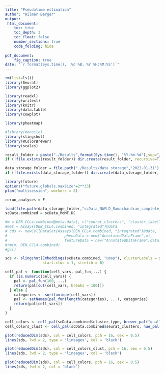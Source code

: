 ```yaml
---
title: "Pseudotime estimation"
author: "Hilmar Berger"
output: 
 html_document:
    toc: true
    toc_depth: 3
    toc_float: false
    number_sections: true
    code_folding: hide
    
pdf_document:
    fig_caption: true
date: "`r format(Sys.time(), '%d %B, %Y %H:%M:%S')`"
---
```



```r
rm(list=ls())
library(Seurat)
library(ggplot2)

library(readxl)
library(writexl)
library(knitr)
library(data.table)
library(cowplot)

library(pheatmap)

#library(monocle)
library(slingshot)
library(RColorBrewer)
library(scales)

result_folder = paste("./Results",format(Sys.time(), "%Y-%m-%d"),sep="/")
if (!file.exists(result_folder)) dir.create(result_folder, recursive=T)

data_storage_folder = file.path("./Results/data_storage","2022-01-31")
if (!file.exists(data_storage_folder)) dir.create(data_storage_folder, recursive=T)

library(future)
options("future.globals.maxSize"=2**33)
plan("multisession", workers = 8)

rerun_analyses = F
```

```r
load(file.path(data_storage_folder,"scData_NAFLD_Ramachandran_complete_MoMF.DC.cluster_annotated.RData"))
scData.combined = scData_MoMF.DC
```

```r
#m = DEN_CCL4.combined@meta.data[, c("seurat_clusters", "cluster_label","group_label")]
#mat = Assays(DEN_CCL4.combined, "integrated")@data
# cds <- newCellDataSet(Assays(DEN_CCL4.combined, "integrated")@data,
#                          phenoData = new("AnnotatedDataFrame",m),
#                          featureData = new("AnnotatedDataFrame",data.frame(gene_short_name = rownames(DEN_CCL4.combined@assays$integrated), row.names = rownames(DEN_CCL4.combined@assays$integrated))  ) )
#rm(m, DEN_CCL4.combined)
#gc()

```

<!-- ```{r, warning=FALSE} -->
<!-- cds <- estimateSizeFactors(cds) -->
<!-- gc() -->
<!-- cds <- reduceDimension(cds, max_components = 25) -->
<!-- gc() -->
<!-- cds <- orderCells(cds) -->
<!-- gc() -->
<!-- cds <- orderCells(cds, root_state = 5) -->
<!-- plot_cell_trajectory(cds) -->
<!-- ``` -->

```r
sds <- slingshot(Embeddings(scData.combined, "umap"), clusterLabels = scData.combined$seurat_clusters, 
                 start.clus = 1, stretch = 0)
```


```r
cell_pal <- function(cell_vars, pal_fun,...) {
  if (is.numeric(cell_vars)) {
    pal <- pal_fun(100, ...)
    return(pal[cut(cell_vars, breaks = 100)])
  } else {
    categories <- sort(unique(cell_vars))
    pal <- setNames(pal_fun(length(categories), ...), categories)
    return(pal[cell_vars])
  }
}
```

```r
cell_colors <- cell_pal(scData.combined$cluster_type, brewer_pal("qual", "Set3"))
cell_colors_clust <- cell_pal(scData.combined$seurat_clusters, hue_pal())
```

```r
plot(reducedDim(sds), col = cell_colors, pch = 16, cex = 0.5)
lines(sds, lwd = 2, type = 'lineages', col = 'black')
```

```r
plot(reducedDim(sds), col = cell_colors_clust, pch = 16, cex = 0.5)
lines(sds, lwd = 2, type = 'lineages', col = 'black')
```

```r
plot(reducedDim(sds), col = cell_colors, pch = 16, cex = 0.5)
lines(sds, lwd = 2, col = 'black')
```


<!-- # Temporally dynamic genes -->

<!-- ```{r} -->
<!-- library(tradeSeq) -->
<!-- # library(SingleCellExperiment) -->

<!-- # sce = SingleCellExperiment(assays=List(counts = scData.combined@assays$RNA@counts, norm=scData.combined@assays$RNA@data), reducedDims = List(UMAP=Embeddings(scData.combined,"umap"))) -->
<!-- # colData(sce)$GMM <- scData.combined$seurat_clusters -->
<!-- #  -->
<!-- # sce = slingshot(sce, clusterLabels="GMM", reducedDim="UMAP") -->

<!-- # fit negative binomial GAM -->


<!-- library(BiocParallel) -->
<!-- bp_param = SnowParam(workers=10) -->


<!-- set.seed(5) -->
<!-- icMat <- evaluateK(counts = scData.combined@assays$RNA@counts, sds = sds, k = 3:10, nGenes=200, verbose=T) -->

<!-- sce <- fitGAM(counts=scData.combined@assays$RNA@counts, sds = sds, BPPARAM=bp_param) -->

<!-- # test for dynamic expression -->
<!-- ATres <- associationTest(sds) -->
<!-- ``` -->

<!-- ```{r} -->
<!-- topgenes <- rownames(ATres[order(ATres$pvalue), ])[1:250] -->
<!-- pst.ord <- order(sce$slingPseudotime_1, na.last = NA) -->
<!-- heatdata <- assays(sce)$counts[topgenes, pst.ord] -->
<!-- heatclus <- sce$GMM[pst.ord] -->

<!-- heatmap(log1p(heatdata), Colv = NA, -->
<!--         ColSideColors = brewer.pal(9,"Set1")[heatclus]) -->
<!-- ``` -->

